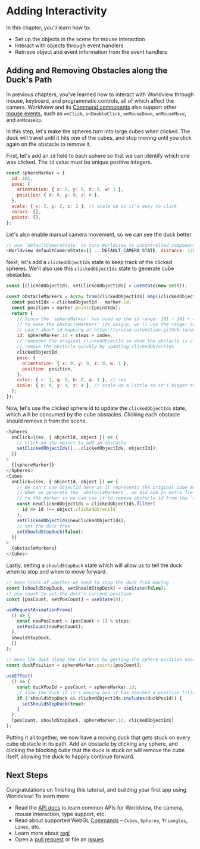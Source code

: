 
# Adding Interactivity

In this chapter, you'll learn how to:

- Set up the objects in the scene for mouse interaction
- Interact with objects through event handlers
- Retrieve object and event information from the event handlers

## Adding and Removing Obstacles along the Duck's Path

In previous chapters, you've learned how to interact with Worldview through mouse, keyboard, and programmatic controls, all of which affect the camera. Worldview and its [Command components](#/docs/api/command) also support other [mouse events](#/docs/api/mouse-events), such as `onClick`, `onDoubleClick`, `onMouseDown`, `onMouseMove`, and `onMouseUp`.

In this step, let's make the spheres turn into large cubes when clicked. The duck will travel until it hits one of the cubes, and stop moving until you click again on the obstacle to remove it.

First, let's add an `id` field to each sphere so that we can identify which one was clicked. The `id` value must be unique positive integers.

```js
const sphereMarker = {
  id: 101,
  pose: {
    orientation: { x: 0, y: 0, z: 0, w: 1 },
    position: { x: 0, y: 0, z: 0 },
  },
  scale: { x: 2, y: 2, z: 2 }, // scale up so it's easy to click
  colors: [],
  points: [],
};
```

Let's also enable manual camera movement, so we can see the duck better.

```js
// use `defaultCameraState` to turn Worldview to uncontrolled component
<Worldview defaultCameraState={{ ...DEFAULT_CAMERA_STATE, distance: 120 }}>
```

Next, let's add a `clickedObjectIds` state to keep track of the clicked spheres. We'll also use this `clickedObjectIds` state to generate cube obstacles.

```js
const [clickedObjectIds, setClickedObjectIds] = useState(new Set());

const obstacleMarkers = Array.from(clickedObjectIds).map((clickedObjectId, index) => {
  const pointIdx = clickedObjectId - marker.id;
  const position = marker.points[pointIdx];
  return {
    // Since the `sphereMarker` has used up the id range: 101 ~ 101 + 499 (inclusive, each id represent one sphere object),
    // to make the obstacleMarkers' ids unique, we'll use the range: 500 (sphereMarker.id + step) + index.
    // Learn about id mapping at https://cruise-automation.github.io/webviz/worldview/#/docs/api/mouse-events
    id: sphereMarker.id + steps + index,
    // remember the original clickedObjectId so when the obstacle is clicked, we can
    // remove the obstacle quickly by updating clickedObjectIds
    clickedObjectId,
    pose: {
      orientation: { x: 0, y: 0, z: 0, w: 1 },
      position: position,
    },
    color: { r: 1, g: 0, b: 0, a: 1 }, // red
    scale: { x: 4, y: 4, z: 4 }, // scale up a little so it's bigger than the spheres
  };
});
```

Now, let's use the clicked sphere id to update the `clickedObjectIds` state, which will be consumed by the cube obstacles. Clicking each obstacle should remove it from the scene.

```js
<Spheres
  onClick={(ev, { objectId, object }) => {
    // click on the object to add an obstacle
    setClickedObjectIds([...clickedObjectIds, objectId]);
  }}
>
  {[sphereMarker]}
</Spheres>
<Cubes
  onClick={(ev, { objectId, object }) => {
    // We can't use objectId here as it represents the original cube marker's id.
    // When we generate the `obstacleMarkers`, we did add an extra field `clickedObjectId`
    // to the marker so we can use it to remove obstacle id from the `clickedObjectIds`
    const newClickedObjectIds = clickedObjectIds.filter(
      id => id !== object.clickedObjectId
    );
    setClickedObjectIds(newClickedObjectIds);
    // set the duck free
    setShouldStopDuck(false);
  }}
>
  {obstacleMarkers}
</Cubes>
```

Lastly, setting a `shouldStopDuck` state which will allow us to tell the duck when to stop and when to move forward.

```js
// keep track of whether we need to stop the duck from moving
const [shouldStopDuck, setShouldStopDuck] = useState(false);
// use count to set the duck's current position
const [posCount, setPosCount] = useState(0);

useRequestAnimationFrame(
  () => {
    const newPosCount = (posCount + 1) % steps;
    setPosCount(newPosCount);
  },
  shouldStopDuck,
  []
);

// move the duck along the the knot by getting the sphere position over time through posCount
const duckPosition = sphereMarker.points[posCount];

useEffect(
  () => {
    const duckPosId = posCount + sphereMarker.id;
    // stop the duck if it's moving and it has reached a position filled with obstacle
    if (!shouldStopDuck && clickedObjectIds.includes(duckPosId)) {
      setShouldStopDuck(true);
    }
  },
  [posCount, shouldStopDuck, sphereMarker.id, clickedObjectIds]
);
```

Putting it all together, we now have a moving duck that gets stuck on every cube obstacle in its path. Add an obstacle by clicking any sphere, and clicking the blocking cube that the duck is stuck on will remove the cube itself, allowing the duck to happily continue forward.

<CodeSandboxEmbed src="https://codesandbox.io/s/j7n5r2mkr3" />

## Next Steps

Congratulations on finishing this tutorial, and building your first app using Worldview! To learn more:

- Read the [API docs](#/docs/api) to learn common APIs for Worldview, the camera, mouse interaction, type support, etc.
- Read about supported WebGL [Commands](#/docs/commands) – `Cubes`, `Spheres`, `Triangles`, `Lines`, etc.
- Learn more about [regl](http://regl.party/)
- Open a  [pull request](https://github.com/cruise-automation/webviz/pulls) or file an [issues](https://github.com/cruise-automation/webviz/issues)
